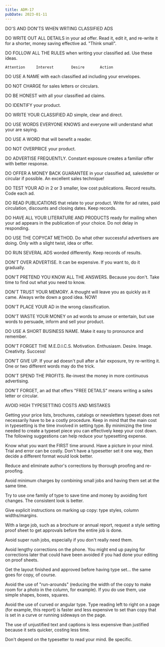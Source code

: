 ```yaml
---
title: ADM-17
pubDate: 2023-01-11
---
```


DO'S AND DON'TS WHEN WRTING CLASSIFIED ADS

DO WRITE OUT ALL DETAILS in your ad offer.  Read it, edit it,
and re-write it for a shorter, money saving effective ad. 
"Think small".

DO FOLLOW ALL THE RULES when writing your classified ad.  Use
these ideas.

    Attention     Interest        Desire       Action

DO USE A NAME with each classified ad including your envelopes.

DO NOT CHARGE for sales letters or circulars.

DO BE HONEST with all your classified ad claims.

DO IDENTIFY your product.

DO WRITE YOUR CLASSIFIED AD simple, clear and direct.

DO USE WORDS EVERYONE KNOWS and everyone will understand what
your are saying.

DO USE A WORD that will benefit a reader.

DO NOT OVERPRICE your product.

DO ADVERTISE FREQUENTLY. Constant exposure creates a familiar
offer with better response.

DO OFFER A MONEY BACK GUARANTEE in your classified ad,
salesletter or circular if possible.  An excellent sales
technique!

DO TEST YOUR AD in 2 or 3 smaller, low cost publications. 
Record results.  Code each ad.

DO READ PUBLICATIONS that relate to your product.  Write for ad
rates, paid circulation, discounts and closing dates.  Keep
records.

DO HAVE ALL YOUR LITERATURE AND PRODUCTS ready for mailing when
your ad appears in the publication of your choice.  Do not delay
in responding.

DO USE THE COPYCAT METHOD.  Do what other successful advertisers
are doing.  Only with a slight twist, idea or offer.

DO RUN SEVERAL ADS  worded differently.  Keep records of results.

DON'T OVER ADVERTISE.  It can be expensive.  If you want to, do
it gradually.

DON'T PRETEND YOU KNOW ALL THE ANSWERS.  Because you don't. 
Take time to find out what you  need to know.

DON'T TRUST YOUR MEMORY.  A thought will leave you as quickly as
it came.  Always write down a good idea.  NOW!

DON'T PLACE YOUR AD in the wrong classification.

DON'T WASTE YOUR MONEY on ad words to amuse or entertain, but
use words to persuade, inform and sell your product.

DO USE A SHORT BUSINESS NAME.  Make it easy to pronounce and
remember. 

DON'T FORGET THE M.E.D.I.C.S.  Motivation.  Enthusiasm.  Desire.
Image.  Creativity.  Success!

DON'T GIVE UP. If your ad doesn't pull after a fair exposure,
try re-writing it.  One or two different words may do the trick.

DON'T SPEND THE PROFITS. Re-invest the money in more continuous
advertising.

DON'T FORGET, an ad that offers "FREE DETAILS" means writing a
sales letter or circular.


AVOID HIGH TYPESETTING COSTS AND MISTAKES


Getting your price lists, brochures, catalogs or newsletters
typeset does not necessarily have to be a costly procedure. 
Keep in mind that the main cost in typesetting is the time
involved in setting type.  By minimizing the time needed to
create a typeset piece you can effectively keep your cost down. 
The following suggestions can help reduce your typesetting
expense.

Know what you want the FIRST time around.  Have a picture in
your mind.  Trial and error can be costly.  Don't have a
typesetter set it one way, then decide a different format would
look better.

Reduce and eliminate author's corrections by thorough proofing
and re-proofing.

Avoid minimum charges by combining small jobs and having them
set at the same time.

Try to use one family of type to save time and money by avoiding
font changes.  The consistent look is better.

Give explicit instructions on marking up copy:  type styles,
column widths/margins.

With a large job, such as a brochure or annual report, request a
style setting proof sheet to get approvals before the entire job
is done.

Avoid super rush jobs, especially if you don't really need them.

Avoid lengthy corrections on the phone.  You might end up paying
for corrections later that could have been avoided if you had
done your editing on proof sheets.

Get the layout finished and approved before having type set...
the same goes for copy, of course.

Avoid the use of "run-arounds" (reducing the width of the copy
to make room for a photo in the column, for example).  If you do
use them, use simple shapes, boxes, squares.

Avoid the use of curved or angular type. Type reading left to
right on a page (for example, this report) is faster and less
expensive to set than copy that is set in a curve or running
sideways on the page.

The use of unjustified text and captions is less expensive than
justified because it sets quicker, costing less time.

Don't depend on the typesetter to read your mind.  Be specific.